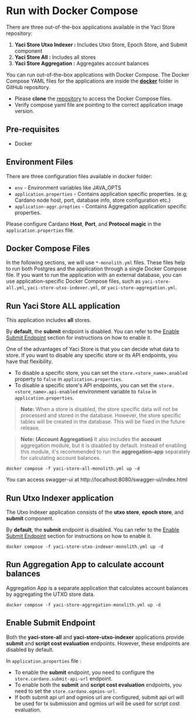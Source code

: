 # Run with Docker Compose

There are three out-of-the-box applications available in the Yaci Store repository:
1. **Yaci Store Utxo Indexer :** Includes Utxo Store, Epoch Store, and Submit component
2. **Yaci Store All :** Includes all stores
3. **Yaci Store Aggregation :** Aggregates account balances

You can run out-of-the-box applications with Docker Compose. The Docker Compose YAML files for the applications are inside
the [**docker**](https://github.com/bloxbean/yaci-store/tree/main/docker) folder in GitHub repository.

- Please **clone** the [repository](https://github.com/bloxbean/yaci-store) to access the Docker Compose files.
- Verify compose yaml file are pointing to the correct application image version.

## Pre-requisites

- Docker

## Environment Files

There are three configuration files available in docker folder:
- `env` - Environment variables like JAVA_OPTS
- `application.properties` - Contains application specific properties. (e.g; Cardano node host, port, database info, store configuration etc.)
- `application-aggr.propties` - Contains Aggregation application specific properties.

Please configure Cardano **Host**, **Port**, and **Protocol magic** in the `application.properties` file.

## Docker Compose Files

In the following sections, we will use `*-monolith.yml` files. These files help to run both Postgres and the application
through a single Docker Compose file. If you want to run the application with an external database, you can use application-specific
Docker Compose files, such as `yaci-store-all.yml`, `yaci-store-utxo-indexer.yml`, or `yaci-store-aggregation.yml`.

## Run Yaci Store ALL application

This application includes **all** stores.

By **default**, the **submit** endpoint is disabled. You can refer to the [Enable Submit Endpoint](#enable-submit-endpoint) section for instructions on how to enable it.

One of the advantages of Yaci Store is that you can decide what data to store. If you want to disable any specific store
or its API endpoints, you have that flexibility.

- To disable a specific store, you can set the `store.<store_name>.enabled` property to `false` in `application.properties`.
- To disable a specific store's API endpoints, you can set the `store.<store_name>.api-enabled` environment variable to `false` in `application.properties`.

> **Note:**
> When a store is disabled, the store specific data will not be processed and stored in the database. However, the store specific tables will be created in the database.
This will be fixed in the future release.

> **Note: (Account Aggregation)**
> It also includes the **account** aggregation module, but it is disabled by default. Instead of enabling this module,
it's recommended to run the **aggregation-app** separately for calculating account balances.

```shell
docker compose -f yaci-store-all-monolith.yml up -d
```

You can access swagger-ui at http://localhost:8080/swagger-ui/index.html

## Run Utxo Indexer application

The Utxo Indexer application consists of the **utxo store**, **epoch store**, and **submit** component.

By **default**, the **submit** endpoint is disabled. You can refer to the [Enable Submit Endpoint](#enable-submit-endpoint)  section for instructions on how to enable it.

```shell
docker compose -f yaci-store-utxo-indexer-monolith.yml up -d
```

## Run Aggregation App to calculate account balances

Aggregation App is a separate application that calculates account balances by aggregating the UTXO store data.

```shell
docker compose -f yaci-store-aggregation-monolith.yml up -d
```

## Enable Submit Endpoint

Both the **yaci-store-all** and **yaci-store-utxo-indexer** applications provide **submit** and **script cost evaluation** endpoints.
However, these endpoints are disabled by default.

In `application.properties` file :

- To enable the **submit** endpoint, you need to configure the `store.cardano.submit-api-url` endpoint.
- To enable both the **submit** and **script cost evaluation** endpoints, you need to set the `store.cardano.ogmios-url`.
- If both submit api url and ogmios url are configured, submit api url will be used for tx submission and ogmios url will be used for script cost evaluation.
